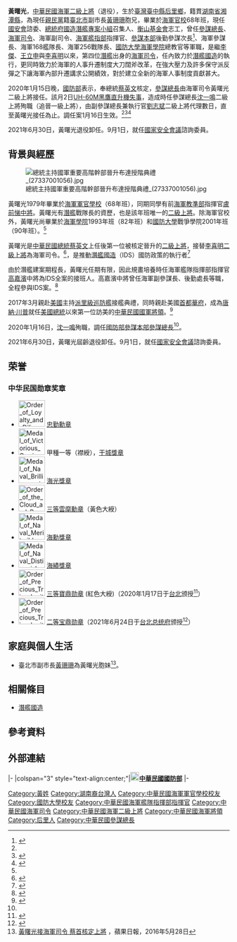 {{noteTA|G1=Military|G2=PresidentsUS}}
{{Infobox Officeholder
|name=黃曙光
|image=司令海軍上將黃曙光.png
|order             = {{flagicon image|ROC General Chief of Staff of the Ministry of National Defense Flag.svg}} 第28任[[中華民國參謀總長|參謀總長]]
|term_start        = 2020年1月16日
|总统 = [[蔡英文|蔡英文]]
|term_end          = 2021年6月30日
|predecessor       = [[沈一鳴_(臺灣)|沈一鳴]]（[[中華民國空軍|空軍]]）{{to}}[[劉志斌|劉志斌]]（海軍）'''代理'''
|successor         = [[陳寶餘|陳寶餘]]（陸軍）
|order1            = {{flagicon image|ROC Commanding General of Navy Flag.svg}} 第7任[[中華民國海軍司令|海軍司令]]
|term_start1       = 2016年6月1日
|term_end1         = 2020年1月15日
|predecessor1      = [[李喜明|李喜明]]
|successor1        = [[劉志斌|劉志斌]]
|order2            = {{flagicon|ROC}} [[中華民國海軍|海軍]]副司令
|term_start2       = 2015年3月1日
|term_end2         = 2016年5月31日
|predecessor2      = [[許培山|許培山]]
|successor2        = [[潘進隆|潘進隆]]
|order3            = {{flagicon image|海軍艦隊指揮部部徽.jpg}} 第6任[[海軍艦隊指揮部|海軍艦隊指揮部]]指揮官
|term_start3       = 2013年9月1日
|term_end3         = 2015年2月28日
|predecessor3      = [[蒲澤春|蒲澤春]]
|successor3        = [[高天忠|高天忠]]
|order4            = {{flagicon image|ROC Ministry of National Defense Flag.svg}} [[國防部參謀本部|國防部參謀本部]]後勤參謀次長室次長
|term_start4       = 2012年4月1日
|term_end4         = 2013年8月31日
|chief4            = [[林鎮夷|林鎮夷]]<br>[[嚴明_(臺灣)|嚴明]]<br>[[高廣圻|高廣圻]]
|predecessor4      = [[蒲澤春|蒲澤春]]
|successor4        = [[蕭維民|蕭維民]]
|order5            = {{flagicon|ROC}} 第6任[[國防部海軍司令部|海軍司令部]]參謀長
|term_start5       = 2011年8月1日
|term_end5         = 2012年3月31日
|chief5            = [[董翔龍|董翔龍]]
|predecessor5      = [[李皓|李皓]]
|successor5        = [[許培山|許培山]]
| office6          = {{flagicon image|海軍艦隊指揮部部徽.jpg}} 第4任[[海軍艦隊指揮部|海軍艦隊指揮部]]副指揮官
| chief6           = [[姜龍安|姜龍安]]
| term_start6      = 2010年11月1日
| term_end6        = 2011年7月31日
| predecessor6     = [[薩曉雲|薩曉雲]]
| successor6       = [[許培山|許培山]]
| 性別             = 男
|出生日期 = {{birth date and age|1957|6|20}}
|出生地點 = {{ROC}}[[臺灣省|臺灣省]][[臺中縣|臺中縣]][[后里鄉|后里鄉]]（今[[臺中市|臺中市]][[后里區|后里區]]）[[眷村|后里新村]]
|逝世日期 = 
|逝世地點 =  
|親屬     = [[黃珊珊|黃珊珊]]（妹）
|籍貫     = [[湖南省_(中華民國)|湖南省]][[湘潭縣|湘潭縣]]
|學歷     = 
|母校     = [[海軍軍官學校|海軍軍官學校]]<br>[[中華民國國防大學|國防大學]]
|職業     = [[軍人|軍人]]
|國籍     = {{ROC}}
|allegiance = {{ROC}}
|branch = {{ROCN}}
| rank = [[file:Taiwan-navy-OF-9a.svg|17px]] [[上將#中華民國|二級上將]]
| serviceyears = 1979年－2021年
| educate = 
* [[海軍軍官學校|海軍軍官學校]]1979年班（68年班）
* [[國防大學_(中華民國)#院所|海軍學院]]1993年班（82年班）
* [[國防大學_(中華民國)|國防大學]]戰爭學院2001年班（90年班）
| past = 
* [[國家安全會議_(中華民國)|國家安全會議]]諮詢委員
* [[財團法人|財團法人]][[衡山基金會|衡山基金會]]志工
* [[國防部參謀本部|國防部參謀本部]]二級上將[[中華民國參謀總長|參謀總長]]
* [[國防部海軍司令部|國防部海軍司令部]]二級上將司令
* [[國防部海軍司令部|國防部海軍司令部]]中將副司令
* [[海軍艦隊指揮部|海軍艦隊指揮部]]中將指揮官
* [[國防部參謀本部|國防部參謀本部]]後勤參謀次長室中將次長
* [[國防部海軍司令部|海軍司令部]]中將參謀長
* 海軍第256戰隊少將戰隊長
* [[國防大學_(中華民國)|國防大學]][[海軍|海軍]][[指揮官|指揮]][[參謀|參謀]][[學院|學院]]上校主任教官
}}
'''黃曙光'''{{BD|1957年|6月20日||}}，[[中華民國海軍|中華民國海軍]][[二級上將|二級上將]]（退役），生於[[臺灣|臺灣]][[臺中縣|臺中縣]][[后里鄉|后里鄉]]，籍貫[[湖南省|湖南省]][[湘潭縣|湘潭縣]]，為現任[[親民黨|親民黨]]籍[[臺北市|臺北市]]副市長[[黃珊珊|黃珊珊]]胞兄，畢業於[[海軍官校|海軍官校]]68年班，現任[[國家安全會議_(中華民國)|國安會]]諮委、[[中華民國總統府|總統府國造潛艦專案小組]]召集人、[[衡山基金會|衡山基金會]]志工，曾任[[中華民國參謀總長|參謀總長]]、[[中華民國海軍司令|海軍司令]]、海軍副司令、[[海軍艦隊指揮部|海軍艦指部]]指揮官、[[國防部參謀本部|參謀本部]]後勤參謀次長<ref name="軍聞社">{{Cite news |title=國防部：國軍上將職務調整　黃曙光接任參謀總長 |url=https://mna.gpwb.gov.tw/post.php?id=13&message=97740 |publisher=[[國防部軍事新聞通訊社|國防部軍事新聞通訊社]] |author=吳東昇 |date=2020-01-15 |archiveurl=https://archive.today/20200116032720/https://mna.gpwb.gov.tw/post.php?id=13&message=97740 |archivedate=2020-01-16 |access-date=2020-01-16 |dead-url=no }}</ref>、海軍參謀長、海軍168艦隊長、海軍256戰隊長、[[國防大學_(中華民國)|國防大學]][[海軍|海軍]][[學院|學院]]總教官等軍職，是繼[[李傑_(臺灣)|李傑]]、[[王立申|王立申]]與[[李喜明|李喜明]]以來，第四位[[潛艦|潛艦]]出身的[[中華民國海軍司令|海軍司令]]，任內致力於[[潛艦國造|潛艦國造]]的執行，更同時致力於海軍的人事升遷制度大刀闊斧改革，在強大壓力及許多保守派反彈之下讓海軍內部升遷講求公開績效，對於建立全新的海軍人事制度貢獻甚大。

2020年1月15日晚，[[中華民國國防部|國防部]]表示，奉總統[[蔡英文|蔡英文]]核定，[[參謀總長|參謀總長]]由海軍司令黃曙光二級上將接任。該月2日[[UH-60M黑鷹直升機|UH-60M黑鷹直升機]][[2020年中華民國空軍UH-60M黑鷹直升機墜毀事故|失事]]，造成時任參謀總長[[沈一鳴_(臺灣)|沈一鳴]]二級上將殉職（追晉一級上將），由副參謀總長兼執行官[[劉志斌|劉志斌]]二級上將代理數日，直至黃曙光接任為止。調任案1月16日生效。<ref name="軍聞社"/><ref>{{Cite web|title=國防部：海軍司令黃曙光接任參謀總長|publisher=中央通訊社|url=https://www.cna.com.tw/news/firstnews/202001155003.aspx|date=2020-01-15|author=游凱翔|language=zh-hant|accessdate=2020-01-16|archive-date=2020-01-17|archive-url=https://web.archive.org/web/20200117043715/https://www.cna.com.tw/news/firstnews/202001155003.aspx|dead-url=no}}</ref><ref>{{Cite web|title=推潛艦國造 黃曙光重要掌舵手|publisher=自由時報|url=https://news.ltn.com.tw/news/politics/paper/1346402|date=2020-01-16|author=涂鉅旻|language=zh-hant|access-date=2020-01-16|archive-date=2020-01-16|archive-url=https://web.archive.org/web/20200116050004/https://news.ltn.com.tw/news/politics/paper/1346402|dead-url=no}}</ref>

2021年6月30日，黃曙光退役卸任。9月1日，就任[[國家安全會議_(中華民國)|國家安全會議]]諮詢委員。

==背景與經歷==
[[File:總統主持國軍重要高階幹部晉升布達授階典禮_(27337001056).jpg|thumb]]

黃曙光1979年畢業於[[海軍軍官學校|海軍軍官學校]]（68年班），同期同學有前[[海軍教準部|海軍教準部]]指揮官[[盧前悌|盧前悌]][[中將|中將]]。黃曙光有[[潛艦|潛艦]]戰隊長的資歷，也是該年班唯一的[[二級上將|二級上將]]。除海軍官校外，黃曙光尚畢業於[[國防大學_(中華民國)#院所|海軍學院]]1993年班（82年班）和[[國防大學_(中華民國)|國防大學]]戰爭學院2001年班（90年班）。<ref name="軍聞社"/>

黃曙光是[[中華民國總統|中華民國總統]][[蔡英文|蔡英文]]上任後第一位被核定晉升的[[二級上將|二級上將]]，接替[[李喜明|李喜明]][[二級上將|二級上將]]為海軍司令。<ref>{{Cite web |url=http://news.ltn.com.tw/news/politics/paper/994410 |title=蔡核定首位二級上將 黃曙光升海軍司令 |accessdate=2016-06-02 |archive-date=2016-05-28 |archive-url=https://web.archive.org/web/20160528123552/http://news.ltn.com.tw/news/politics/paper/994410 |dead-url=no }}</ref>，是推動[[潛艦國造|潛艦國造]]（IDS）國防政策的執行者<ref>{{Cite web |url=http://www.storm.mg/article/123334 |title=打破文人出任慣例 海軍司令李喜明接任國防部軍政副部長 |access-date=2016-06-02 |archive-date=2021-03-16 |archive-url=https://web.archive.org/web/20210316161937/https://www.storm.mg/article/123334 |dead-url=no }}</ref>

由於潛艦建案期程長，黃曙光任期有限，因此規畫培養時任海軍艦隊指揮部指揮官[[高嘉濱|高嘉濱]]中將為IDS全案的接班人。高嘉濱中將曾任海軍副參謀長、後勤處長等職，全程參與IDS案。<ref>{{Cite web|title=蔡放手 黃曙光主導潛艦國造 - 政治要聞|url=https://www.chinatimes.com/newspapers/20190325000430-260118?chdtv|accessdate=2019-08-19|last=中時電子報|work=中時電子報|language=zh-TW|archive-date=2021-03-10|archive-url=https://web.archive.org/web/20210310015920/https://www.chinatimes.com/newspapers/20190325000430-260118?chdtv|dead-url=no}}</ref>

2017年3月親赴[[美國|美國]]主持[[派里級巡防艦|派里級巡防艦]]接艦典禮，同時親赴美國[[首都|首都]][[華府|華府]]，成為[[唐納·川普|唐納·川普]]就任[[美國總統|美國總統]]以來第一位訪美的[[中華民國國軍|中華民國國軍]][[將領|將領]]。<ref>{{Cite web|url=http://www.chinatimes.com/newspapers/20170307000694-260118|publisher=[[中國時報|中國時報]]|author=江靜玲、呂昭隆|title=派里級艦移交 黃曙光親赴美主持|date=2017-03-07|archiveurl=https://archive.today/20180212034855/http://www.chinatimes.com/newspapers/20170307000694-260118|archivedate=2018-02-12|accessdate=2018-02-12|deadurl=yes}}</ref>

2020年1月16日，[[沈一鳴|沈一鳴]]殉職，調任[[國防部參謀本部|國防部參謀本部]][[中華民國參謀總長|參謀總長]]<ref name="軍聞社"/>。

2021年6月30日，黃曙光屆齡退役卸任。9月1日，就任[[國家安全會議_(中華民國)|國家安全會議]]諮詢委員。

==荣誉==
===中华民国勋章奖章===
* [[File:Order_of_Loyalty_and_Diligence_ribbon.png|60px]] [[忠勤勳章|忠勤勳章]]
* [[File:Medal_of_Victorious_Garrison,_A-First_Class_ribbon.png|60px]] 甲種一等（襟綬），[[中華民國勳章獎章列表|干城獎章]]
* [[File:Medal_of_Naval_Brilliance_ribbon.png|60px]] [[中華民國勳章獎章列表|海光獎章]]
* [[File:Order_of_the_Cloud_and_Banner_3rd.gif|60px]] [[雲麾勳章|三等雲麾勳章]]（黃色大綬）
* [[File:Medal_of_Naval_Merit_ribbon.png|60px]] [[中華民國勳章獎章列表|海勳獎章]]
* [[File:Medal_of_Naval_Distinguished_Service_ribbon.png|60px]] [[中華民國勳章獎章列表|海績獎章]]
* [[File:Order_of_Precious_Tripod_with_Red_Grand_Cordon_ribbon.png|60px]] [[宝鼎勋章|三等寶鼎勋章]] (紅色大綬)（2020年1月17日于[[台北市|台北]]颁授<ref>{{cite news |author= |url=https://www.ydn.com.tw/news/newsInsidePage?chapterID=1205457 |title=嚴部長主持參謀總長布達 黃曙光履任新職 |publisher=[[国防部军事新闻通讯社|国防部军事新闻通讯社]] |date=2020-01-17 |accessdate=2021-07-15 |archive-date=2021-07-17 |archive-url=https://web.archive.org/web/20210717142342/https://www.ydn.com.tw/news/newsInsidePage?chapterID=1205457 |dead-url=no }}</ref>）
* [[File:Order_of_Precious_Tripod_with_Grand_Cordon_ribbon.png|60px]] [[宝鼎勋章|二等宝鼎勋章]]（2021年6月24日于[[台北市|台北]][[总统府_(台湾)|总统府]]颁授<ref>{{cite news |author=周力行 |url=https://mna.gpwb.gov.tw/news/detail/?UserKey=a3b413a8-db8a-4f37-86a3-b23b8a1cb63d |title=蔡總統頒授二等寶鼎勳章　肯定黃總長貢獻和付出 |publisher=[[国防部军事新闻通讯社|国防部军事新闻通讯社]] |date=2021-06-24 |accessdate=2021-07-13 |archive-date=2021-07-13 |archive-url=https://web.archive.org/web/20210713013216/https://mna.gpwb.gov.tw/news/detail/?UserKey=a3b413a8-db8a-4f37-86a3-b23b8a1cb63d |dead-url=no}}</ref>）

==家庭與個人生活==
* 臺北市副市長[[黃珊珊|黃珊珊]]為黃曙光胞妹<ref>[http://www.appledaily.com.tw/appledaily/article/headline/20160528/37239961/ 黃曙光接海軍司令 蔡首核定上將] {{Wayback|url=http://www.appledaily.com.tw/appledaily/article/headline/20160528/37239961/ |date=20170914034159 }}，蘋果日報，2016年5月28日</ref>。

== 相關條目 ==
* [[潛艦國造|潛艦國造]]

== 參考資料 ==
{{Reflist}}

== 外部連結 ==

{{portal box|人物|中華民國|台灣|海軍}}
{{commons cat|Huang Shu-kuang}}
{{start box}}
{{s-mil}}
|-
|colspan="3" style="text-align:center;"|'''[[File:ROC_Ministry_of_National_Defense_Seal.svg|20px]][[中華民國|中華民國]][[中華民國國防部|國防部]]'''
|-
{{s-before|[[劉志斌|劉志斌]]（代理）<br><small>正任：'''[[沈一鳴_(臺灣)|沈一鳴]]'''</small>}}
{{s-title|[[國防部參謀本部|參謀總長]]<br><small>第二十八任<br>2020年1月16日－2021年6月30日}}
{{s-after|[[陳寶餘|陳寶餘]]}}
{{s-before|[[李喜明|李喜明]]}}
{{s-title|[[中華民國海軍司令|海軍司令]]<br><small>第七任<br>2016年6月1日－2020年1月16日}}
{{s-after|[[劉志斌|劉志斌]]}}
{{s-before|[[許培山|許培山]]}}
{{s-title|[[國防部海軍司令部|海軍副司令]]<br><small>第？任<br>2015年3月1日－2016年6月1日}}
{{s-after|[[潘進隆|潘進隆]]}}
{{end box}}
{{中華民國參謀總長}}
{{中華民國海軍司令}}
{{中華民國現役二級上將}}

[[Category:黃姓|Category:黃姓]]
[[Category:湖南裔台灣人|Category:湖南裔台灣人]]
[[Category:中華民國海軍軍官學校校友|Category:中華民國海軍軍官學校校友]]
[[Category:國防大學校友|Category:國防大學校友]]
[[Category:中華民國海軍艦隊指揮部指揮官|Category:中華民國海軍艦隊指揮部指揮官]]
[[Category:中華民國海軍司令|Category:中華民國海軍司令]]
[[Category:中華民國海軍二級上將|Category:中華民國海軍二級上將]]
[[Category:中華民國海軍將領|Category:中華民國海軍將領]]
[[Category:后里人|Category:后里人]]
[[Category:中華民國參謀總長|Category:中華民國參謀總長]]